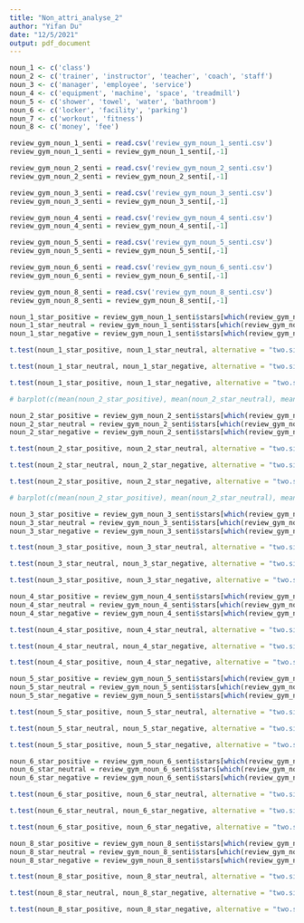 ```yaml
---
title: "Non_attri_analyse_2"
author: "Yifan Du"
date: "12/5/2021"
output: pdf_document
---
```


```r
noun_1 <- c('class')
noun_2 <- c('trainer', 'instructor', 'teacher', 'coach', 'staff')
noun_3 <- c('manager', 'employee', 'service')
noun_4 <- c('equipment', 'machine', 'space', 'treadmill')
noun_5 <- c('shower', 'towel', 'water', 'bathroom')
noun_6 <- c('locker', 'facility', 'parking') 
noun_7 <- c('workout', 'fitness')
noun_8 <- c('money', 'fee')
```


```r
review_gym_noun_1_senti = read.csv('review_gym_noun_1_senti.csv')
review_gym_noun_1_senti = review_gym_noun_1_senti[,-1]

review_gym_noun_2_senti = read.csv('review_gym_noun_2_senti.csv')
review_gym_noun_2_senti = review_gym_noun_2_senti[,-1]

review_gym_noun_3_senti = read.csv('review_gym_noun_3_senti.csv')
review_gym_noun_3_senti = review_gym_noun_3_senti[,-1]

review_gym_noun_4_senti = read.csv('review_gym_noun_4_senti.csv')
review_gym_noun_4_senti = review_gym_noun_4_senti[,-1]

review_gym_noun_5_senti = read.csv('review_gym_noun_5_senti.csv')
review_gym_noun_5_senti = review_gym_noun_5_senti[,-1]

review_gym_noun_6_senti = read.csv('review_gym_noun_6_senti.csv')
review_gym_noun_6_senti = review_gym_noun_6_senti[,-1]

review_gym_noun_8_senti = read.csv('review_gym_noun_8_senti.csv')
review_gym_noun_8_senti = review_gym_noun_8_senti[,-1]

```



```r
noun_1_star_positive = review_gym_noun_1_senti$stars[which(review_gym_noun_1_senti$sentiment == 1)]
noun_1_star_neutral = review_gym_noun_1_senti$stars[which(review_gym_noun_1_senti$sentiment == 0)]
noun_1_star_negative = review_gym_noun_1_senti$stars[which(review_gym_noun_1_senti$sentiment == -1)]

t.test(noun_1_star_positive, noun_1_star_neutral, alternative = "two.sided", var.equal = FALSE)

t.test(noun_1_star_neutral, noun_1_star_negative, alternative = "two.sided", var.equal = FALSE)

t.test(noun_1_star_positive, noun_1_star_negative, alternative = "two.sided", var.equal = FALSE)

# barplot(c(mean(noun_2_star_positive), mean(noun_2_star_neutral), mean(noun_2_star_negative)))

```



```r
noun_2_star_positive = review_gym_noun_2_senti$stars[which(review_gym_noun_2_senti$sentiment == 1)]
noun_2_star_neutral = review_gym_noun_2_senti$stars[which(review_gym_noun_2_senti$sentiment == 0)]
noun_2_star_negative = review_gym_noun_2_senti$stars[which(review_gym_noun_2_senti$sentiment == -1)]

t.test(noun_2_star_positive, noun_2_star_neutral, alternative = "two.sided", var.equal = FALSE)

t.test(noun_2_star_neutral, noun_2_star_negative, alternative = "two.sided", var.equal = FALSE)

t.test(noun_2_star_positive, noun_2_star_negative, alternative = "two.sided", var.equal = FALSE)

# barplot(c(mean(noun_2_star_positive), mean(noun_2_star_neutral), mean(noun_2_star_negative)))

```

```r
noun_3_star_positive = review_gym_noun_3_senti$stars[which(review_gym_noun_3_senti$sentiment == 1)]
noun_3_star_neutral = review_gym_noun_3_senti$stars[which(review_gym_noun_3_senti$sentiment == 0)]
noun_3_star_negative = review_gym_noun_3_senti$stars[which(review_gym_noun_3_senti$sentiment == -1)]

t.test(noun_3_star_positive, noun_3_star_neutral, alternative = "two.sided", var.equal = FALSE)

t.test(noun_3_star_neutral, noun_3_star_negative, alternative = "two.sided", var.equal = FALSE)

t.test(noun_3_star_positive, noun_3_star_negative, alternative = "two.sided", var.equal = FALSE)
```


```r
noun_4_star_positive = review_gym_noun_4_senti$stars[which(review_gym_noun_4_senti$sentiment == 1)]
noun_4_star_neutral = review_gym_noun_4_senti$stars[which(review_gym_noun_4_senti$sentiment == 0)]
noun_4_star_negative = review_gym_noun_4_senti$stars[which(review_gym_noun_4_senti$sentiment == -1)]

t.test(noun_4_star_positive, noun_4_star_neutral, alternative = "two.sided", var.equal = FALSE)

t.test(noun_4_star_neutral, noun_4_star_negative, alternative = "two.sided", var.equal = FALSE)

t.test(noun_4_star_positive, noun_4_star_negative, alternative = "two.sided", var.equal = FALSE)

```


```r
noun_5_star_positive = review_gym_noun_5_senti$stars[which(review_gym_noun_5_senti$sentiment == 1)]
noun_5_star_neutral = review_gym_noun_5_senti$stars[which(review_gym_noun_5_senti$sentiment == 0)]
noun_5_star_negative = review_gym_noun_5_senti$stars[which(review_gym_noun_5_senti$sentiment == -1)]

t.test(noun_5_star_positive, noun_5_star_neutral, alternative = "two.sided", var.equal = FALSE)

t.test(noun_5_star_neutral, noun_5_star_negative, alternative = "two.sided", var.equal = FALSE)

t.test(noun_5_star_positive, noun_5_star_negative, alternative = "two.sided", var.equal = FALSE)

```

```r
noun_6_star_positive = review_gym_noun_6_senti$stars[which(review_gym_noun_6_senti$sentiment == 1)]
noun_6_star_neutral = review_gym_noun_6_senti$stars[which(review_gym_noun_6_senti$sentiment == 0)]
noun_6_star_negative = review_gym_noun_6_senti$stars[which(review_gym_noun_6_senti$sentiment == -1)]

t.test(noun_6_star_positive, noun_6_star_neutral, alternative = "two.sided", var.equal = FALSE)

t.test(noun_6_star_neutral, noun_6_star_negative, alternative = "two.sided", var.equal = FALSE)

t.test(noun_6_star_positive, noun_6_star_negative, alternative = "two.sided", var.equal = FALSE)

```

```r
noun_8_star_positive = review_gym_noun_8_senti$stars[which(review_gym_noun_8_senti$sentiment == 1)]
noun_8_star_neutral = review_gym_noun_8_senti$stars[which(review_gym_noun_8_senti$sentiment == 0)]
noun_8_star_negative = review_gym_noun_8_senti$stars[which(review_gym_noun_8_senti$sentiment == -1)]

t.test(noun_8_star_positive, noun_8_star_neutral, alternative = "two.sided", var.equal = FALSE)

t.test(noun_8_star_neutral, noun_8_star_negative, alternative = "two.sided", var.equal = FALSE)

t.test(noun_8_star_positive, noun_8_star_negative, alternative = "two.sided", var.equal = FALSE)

```





